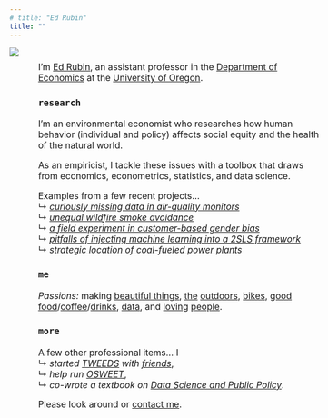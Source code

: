 ```yaml
---
# title: "Ed Rubin"
title: ""
---
```


<head>
<style>
  .profile-pic-wide {
    max-width: 100%;
    max-height: 90vh;
    padding-right: 3%;
    padding-bottom: 3%;
    margin: auto;
    display: inline;
    float: left; /* Aligns the wide picture to the left */
  }
  .profile-pic-narrow {
    display: none;
  }
  @media (min-width: 768px) {
    .profile-pic-wide {
      max-width: 45%;
      max-height: 90vh;
      padding-right: 3%;
      padding-bottom: 3%;
      margin: auto;
      /* display: inline; */
      display: none; /* Removes the float for desktops */
    }
    .profile-pic-narrow {
      max-width: 45%;
      max-height: 90vh;
      padding-right: 3%;
      padding-bottom: 3%;
      margin: auto;
      display: inline;
      float: left; /* Aligns the narrow picture to the left for desktops */
    }
  }
</style>
</head>

<body>
  <img src="Photos/ed-hat-crop2.png" class="profile-pic-wide">
  <img src="Photos/ed-hat-crop.png" class="profile-pic-narrow">
</body>

<!-- <img align="right" src="Photos/edFormal2Tall.jpg" width = "300"> -->
<!-- <img align="left" src="Photos/ed-hat-crop.png" width = "200" HSPACE = "50"> -->
<!-- <img align="right" src="Photos/ed-portrait-2022-large.jpg" width = "420" HSPACE = "50"> -->

<!-- <font color="#18BC9C"><h3>
Assistant Professor of Economics
<br>
University of Oregon
</h3></font>
 -->
<!-- <br> -->
<!-- <br> -->
<!-- <br> -->
<!-- <br> -->

<!-- <div style="width:65%;font-size:110%;text-align:center;"> -->
<!-- <div style="width:120%;font-size:110%;margin:auto;padding-left:12%;padding-right:20%;padding-top:2%;padding-bottom:10%;a:link.text-decoration: underline;"> -->
<div style="width:100%;font-size:112%;font-weight:400;padding-left:10%;padding-right:10%;padding-top:2%;padding-bottom:10%;a:link.text-decoration: underline;">

<!-- <h3>`hi`</h3> -->

I'm [Ed Rubin](bio.html), an assistant professor in the [Department of Economics](https://economics.uoregon.edu) at the [University of Oregon](https://www.uoregon.edu).

<h3>`research`</h3>

I'm an environmental economist who researches how human behavior (individual and policy) affects social equity and the health of the natural world.

As an empiricist, I tackle these issues with a toolbox that draws from economics, econometrics, statistics, and data science.

Examples from a few recent projects…
<br>↳ [*curiously missing data in air-quality monitors*](Papers/draft-strategic-monitoring.pdf)
<br>↳ [*unequal wildfire smoke avoidance*](Papers/draft-smoke.pdf)
<br>↳ [*a field experiment in customer-based gender bias*](Papers/draft-gender-bias.pdf)
<br>↳ [*pitfalls of injecting machine learning into a 2SLS framework*](Papers/draft-mliv.pdf)
<br>↳ [*strategic location of coal-fueled power plants*](Papers/draft-plant-locations.pdf)

<h3>`me`</h3>

*Passions:* making [beautiful things](https://www.instagram.com/edwardarubin/), [the](https://www.instagram.com/p/CFsBay1hvSx/?utm_source=ig_web_copy_link) [outdoors](https://www.instagram.com/p/CEhutiOhgSU/?utm_source=ig_web_copy_link), [bikes](https://www.instagram.com/p/CRyaIAwnwFV/?utm_source=ig_web_copy_link), [good](https://www.instagram.com/p/Ct-wwForzVf/) [food](https://www.instagram.com/p/CpwIFRbrOG5/)/[coffee](https://www.instagram.com/p/CmLQK9rL9qO/)/[drink](https://www.instagram.com/p/Cf6RgnGgcKH/)[s](https://www.instagram.com/imbib.ed/), [data](https://www.instagram.com/p/BQrHLkBgy-V/), and [loving](https://www.instagram.com/p/CgAHadCgJ0u/) [people](https://www.instagram.com/p/CdCiAtbNNSQ/?utm_source=ig_web_copy_link).

<h3>`more`</h3>

<div class="narrow">

A few other professional items… I
<br>↳ *started [TWEEDS](https://tweeds.io) with [friends](https://tweeds.io/about/)*,
<br>↳ *help run [OSWEET](https://edrub.in/osweet.html)*,
<br>↳ *co-wrote a textbook on [Data Science and Public Policy](https://link.springer.com/book/10.1007/978-3-030-71352-2)*.

Please look around or [contact me](contact.html).
<!-- Calendly link widget begin -->
<!-- <link href="https://assets.calendly.com/assets/external/widget.css" rel="stylesheet">
<script src="https://assets.calendly.com/assets/external/widget.js" type="text/javascript"></script>You can also
<a href="" onclick="Calendly.showPopupWidget('https://calendly.com/edwardarubin');return false;">schedule a meeting in office hours</a>.
 --><!-- Calendly link widget end -->

</div>
